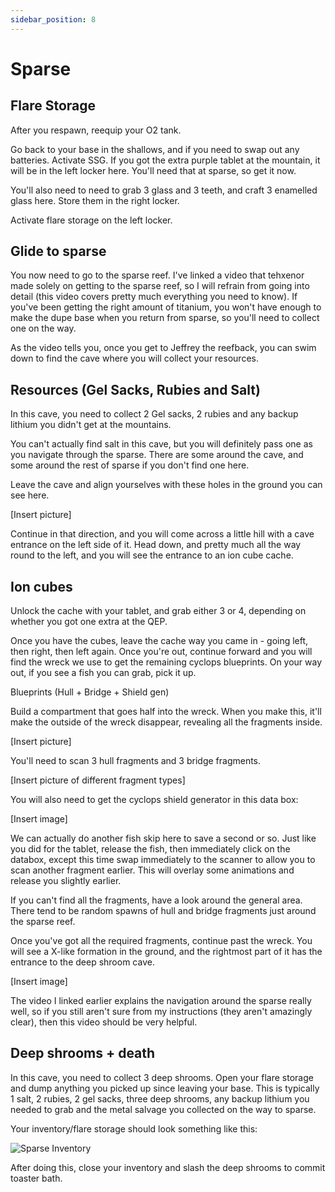 ```yaml
---
sidebar_position: 8
---
```


# Sparse

## Flare Storage

After you respawn, reequip your O2 tank.

Go back to your base in the shallows, and if you need to swap out any batteries. Activate SSG. If you got the extra purple tablet at the mountain, it will be in the left locker here. You'll need that at sparse, so get it now.

You'll also need to need to grab 3 glass and 3 teeth, and craft 3 enamelled glass here. Store them in the right locker.

Activate flare storage on the left locker.

## Glide to sparse

You now need to go to the sparse reef. I've linked a video that tehxenor made solely on getting to the sparse reef, so I will refrain from going into detail (this video covers pretty much everything you need to know). If you've been getting the right amount of titanium, you won't have enough to make the dupe base when you return from sparse, so you'll need to collect one on the way.

<YouTubeVideo videoId="SmkzMXdb87w" />

As the video tells you, once you get to Jeffrey the reefback, you can swim down to find the cave where you will collect your resources.

## Resources (Gel Sacks, Rubies and Salt)

In this cave, you need to collect 2 Gel sacks, 2 rubies and any backup lithium you didn't get at the mountains.

You can't actually find salt in this cave, but you will definitely pass one as you navigate through the sparse. There are some around the cave, and some around the rest of sparse if you don't find one here.

Leave the cave and align yourselves with these holes in the ground you can see here.

[Insert picture]

Continue in that direction, and you will come across a little hill with a cave entrance on the left side of it. Head down, and pretty much all the way round to the left, and you will see the entrance to an ion cube cache.

## Ion cubes

Unlock the cache with your tablet, and grab either 3 or 4, depending on whether you got one extra at the QEP.

Once you have the cubes, leave the cache way you came in - going left, then right, then left again. Once you're out, continue forward and you will find the wreck we use to get the remaining cyclops blueprints. On your way out, if you see a fish you can grab, pick it up.

Blueprints (Hull + Bridge + Shield gen)

Build a compartment that goes half into the wreck. When you make this, it'll make the outside of the wreck disappear, revealing all the fragments inside.

[Insert picture]

You'll need to scan 3 hull fragments and 3 bridge fragments.

[Insert picture of different fragment types]

You will also need to get the cyclops shield generator in this data box:

[Insert image]

We can actually do another fish skip here to save a second or so. Just like you did for the tablet, release the fish, then immediately click on the databox, except this time swap immediately to the scanner to allow you to scan another fragment earlier. This will overlay some animations and release you slightly earlier.

If you can't find all the fragments, have a look around the general area. There tend to be random spawns of hull and bridge fragments just around the sparse reef.

Once you've got all the required fragments, continue past the wreck. You will see a X-like formation in the ground, and the rightmost part of it has the entrance to the deep shroom cave.

[Insert image]

The video I linked earlier explains the navigation around the sparse really well, so if you still aren't sure from my instructions (they aren't amazingly clear), then this video should be very helpful.

## Deep shrooms + death

In this cave, you need to collect 3 deep shrooms. Open your flare storage and dump anything you picked up since leaving your base. This is typically 1 salt, 2 rubies, 2 gel sacks, three deep shrooms, any backup lithium you needed to grab and the metal salvage you collected on the way to sparse.

Your inventory/flare storage should look something like this:

![Sparse Inventory](./media/sparse-inventory.png)

After doing this, close your inventory and slash the deep shrooms to commit toaster bath.
